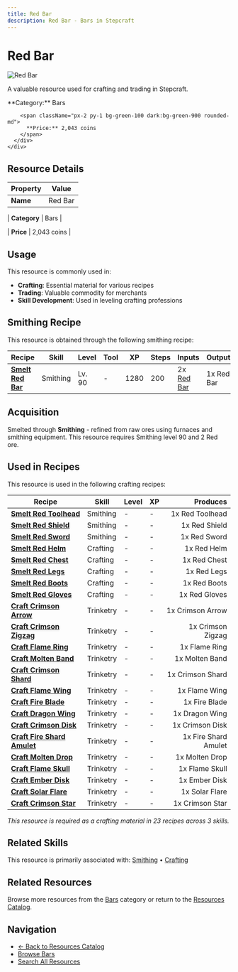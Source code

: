 ```yaml
---
title: Red Bar
description: Red Bar - Bars in Stepcraft
---
```


# Red Bar

<div className="flex items-start gap-6 mb-8">
  <div className="flex-shrink-0">
    <img src="/assets/resources/smithing/red_bar.png" alt="Red Bar" className="w-24 h-24 border rounded-lg" />
  </div>
  <div className="flex-1">
    <div className="space-y-2">
      <p className="text-lg text-muted-foreground">A valuable resource used for crafting and trading in Stepcraft.</p>
      <div className="flex flex-wrap gap-4 text-sm">
        <span className="px-2 py-1 bg-blue-100 dark:bg-blue-900 rounded-md">
          **Category:** Bars
        </span>
        
        <span className="px-2 py-1 bg-green-100 dark:bg-green-900 rounded-md">
          **Price:** 2,043 coins
        </span>
      </div>
    </div>
  </div>
</div>

## Resource Details

| Property | Value |
|----------|-------|
| **Name** | Red Bar |

| **Category** | Bars |

| **Price** | 2,043 coins |


## Usage

This resource is commonly used in:

- **Crafting**: Essential material for various recipes
- **Trading**: Valuable commodity for merchants
- **Skill Development**: Used in leveling crafting professions



## Smithing Recipe

This resource is obtained through the following smithing recipe:

| Recipe | Skill | Level | Tool | XP | Steps | Inputs | Output |
|--------|-------|-------|------|----|-------|--------|--------|
| **[Smelt Red Bar](/docs/skills/individual/smithing#red_bar)** | Smithing | Lv. 90 | - | 1280 | 200 | 2x [Red Bar](/docs/resources/individual/red_ore) | 1x Red Bar |(/docs/resources/individual/red_ore)





## Acquisition

Smelted through **Smithing** - refined from raw ores using furnaces and smithing equipment. This resource requires Smithing level 90 and 2 Red ore.


## Used in Recipes

This resource is used in the following crafting recipes:

| Recipe | Skill | Level | XP | Produces |
|--------|-------|-------|----|---------:|
| **[Smelt Red Toolhead](/docs/resources/individual/red_toolhead)** | Smithing | - | - | 1x Red Toolhead |
| **[Smelt Red Shield](/docs/items/individual/red_shield)** | Smithing | - | - | 1x Red Shield |
| **[Smelt Red Sword](/docs/items/individual/red_sword)** | Smithing | - | - | 1x Red Sword |
| **[Smelt Red Helm](/docs/items/individual/red_helm)** | Crafting | - | - | 1x Red Helm |
| **[Smelt Red Chest](/docs/items/individual/red_chest)** | Crafting | - | - | 1x Red Chest |
| **[Smelt Red Legs](/docs/items/individual/red_legs)** | Crafting | - | - | 1x Red Legs |
| **[Smelt Red Boots](/docs/items/individual/red_boots)** | Crafting | - | - | 1x Red Boots |
| **[Smelt Red Gloves](/docs/items/individual/red_gloves)** | Crafting | - | - | 1x Red Gloves |
| **[Craft Crimson Arrow](/docs/resources/individual/crimson_arrow)** | Trinketry | - | - | 1x Crimson Arrow |
| **[Craft Crimson Zigzag](/docs/resources/individual/crimson_zigzag)** | Trinketry | - | - | 1x Crimson Zigzag |
| **[Craft Flame Ring](/docs/items/individual/flame_ring)** | Trinketry | - | - | 1x Flame Ring |
| **[Craft Molten Band](/docs/items/individual/molten_band)** | Trinketry | - | - | 1x Molten Band |
| **[Craft Crimson Shard](/docs/items/individual/crimson_shard)** | Trinketry | - | - | 1x Crimson Shard |
| **[Craft Flame Wing](/docs/resources/individual/flame_wing)** | Trinketry | - | - | 1x Flame Wing |
| **[Craft Fire Blade](/docs/items/individual/fire_blade)** | Trinketry | - | - | 1x Fire Blade |
| **[Craft Dragon Wing](/docs/resources/individual/dragon_wing)** | Trinketry | - | - | 1x Dragon Wing |
| **[Craft Crimson Disk](/docs/resources/individual/crimson_disk)** | Trinketry | - | - | 1x Crimson Disk |
| **[Craft Fire Shard Amulet](/docs/items/individual/fire_shard_amulet)** | Trinketry | - | - | 1x Fire Shard Amulet |
| **[Craft Molten Drop](/docs/resources/individual/molten_drop)** | Trinketry | - | - | 1x Molten Drop |
| **[Craft Flame Skull](/docs/resources/individual/flame_skull)** | Trinketry | - | - | 1x Flame Skull |
| **[Craft Ember Disk](/docs/resources/individual/ember_disk)** | Trinketry | - | - | 1x Ember Disk |
| **[Craft Solar Flare](/docs/resources/individual/solar_flare)** | Trinketry | - | - | 1x Solar Flare |
| **[Craft Crimson Star](/docs/items/individual/crimson_star)** | Trinketry | - | - | 1x Crimson Star |

*This resource is required as a crafting material in 23 recipes across 3 skills.*


## Related Skills

This resource is primarily associated with: [Smithing](/docs/skills/individual/smithing) • [Crafting](/docs/skills/individual/crafting)

## Related Resources

Browse more resources from the [Bars](/docs/resources#bars) category or return to the [Resources Catalog](/docs/resources).

## Navigation

- [← Back to Resources Catalog](/docs/resources)
- [Browse Bars](/docs/resources#bars)
- [Search All Resources](/search)
